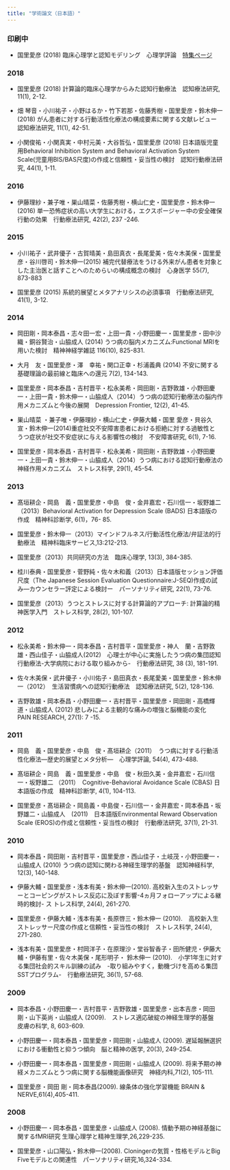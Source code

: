 ```yaml
---
title: "学術論文（日本語）"
---
```


### 印刷中

- 国里愛彦 (2018) 臨床心理学と認知モデリング　心理学評論　[特集ページ](http://team1mile.com/sjpr61-1/)



### 2018

- 国里愛彦 (2018) 計算論的臨床心理学からみた認知行動療法　認知療法研究, 11(1), 2-12.

- 畑 琴音・小川祐子・小野はるか・竹下若那・佐藤秀樹・国里愛彦・鈴木伸一 (2018) がん患者に対する行動活性化療法の構成要素に関する文献レビュー　認知療法研究, 11(1), 42-51.

- 小関俊祐・小関真実・中村元美・大谷哲弘・国里愛彦 (2018) 日本語版児童用Behavioral Inhibition System and Behavioral Activation System Scale(児童用BIS/BAS尺度)の作成と信頼性・妥当性の検討　認知行動療法研究, 44(1), 1-11.

### 2016

- 伊藤理紗・兼子唯・巣山晴菜・佐藤秀樹・横山仁史・国里愛彦・鈴木伸一 (2016) 単一恐怖症状の高い大学生における，エクスポージャー中の安全確保行動の効果　行動療法研究, 42(2), 237 -246.
 
### 2015

- 小川祐子・武井優子・古賀晴美・島田真衣・長尾愛美・佐々木美保・国里愛彦・谷川啓司・鈴木伸一(2015) 補完代替療法をうける外来がん患者を対象とした主治医と話すことへのためらいの構成概念の検討　心身医学 55(7), 873-883
 
- 国里愛彦 (2015) 系統的展望とメタアナリシスの必須事項　行動療法研究, 41(1), 3-12.
 
### 2014
 
- 岡田剛・岡本泰昌・志々田一宏・上田一貴・小野田慶一・国里愛彦・田中沙織・銅谷賢治・山脇成人 (2014) うつ病の脳内メカニズム:Functional MRIを用いた検討　精神神経学雑誌 116(10), 825-831.
 
- 大月　友・国里愛彦・澤　幸祐・関口正幸・杉浦義典 (2014) 不安に関する基礎理論の最前線と臨床への還元 7(2), 134-143.
 
- 国里愛彦・岡本泰昌・吉村晋平・松永美希・岡田剛・吉野敦雄・小野田慶一・上田一貴・鈴木伸一・山脇成人（2014）うつ病の認知行動療法の脳内作用メカニズムと今後の展開　Depression Frontier, 12(2), 41-45.
 
- 巣山晴菜 ・兼子唯・伊藤理紗・横山仁史・伊藤大輔・国里 愛彦・貝谷久宣・鈴木伸一(2014)重症社交不安障害患者における拒絶に対する過敏性と うつ症状が社交不安症状に与える影響性の検討　不安障害研究, 6(1), 7-16.
 
- 国里愛彦・岡本泰昌・吉村晋平・松永美希・岡田剛・吉野敦雄・小野田慶一・上田一貴・鈴木伸一・山脇成人（2014）うつ病における認知行動療法の神経作用メカニズム　ストレス科学, 29(1), 45-54.
 
### 2013
 
- 髙垣耕企・岡島　義・国里愛彦・中島　俊・金井嘉宏・石川信一・坂野雄二 （2013）Behavioral Activation for Depression Scale (BADS) 日本語版の作成　精神科診断学, 6(1)，76- 85.
 
- 国里愛彦・鈴木伸一（2013）マインドフルネス/行動活性化療法/弁証法的行動療法　精神科臨床サービス,13:212-213.
 
- 国里愛彦（2013）共同研究の方法　臨床心理学, 13(3), 384-385.
 
- 桂川泰典・国里愛彦・菅野純・佐々木和義（2013）日本語版セッション評価尺度（The Japanese Session Evaluation Questionnaire:J-SEQ)作成の試み―カウンセラー評定による検討ー　パーソナリティ研究, 22(1), 73-76.
 
- 国里愛彦（2013）うつとストレスに対する計算論的アプローチ: 計算論的精神医学入門　ストレス科学, 28(2), 101-107.
 
### 2012
 
- 松永美希・鈴木伸一・岡本泰昌・吉村晋平・国里愛彦・神人　蘭・吉野敦雄・西山佳子・山脇成人(2012)　心理士が中心に実施したうつ病の集団認知行動療法-大学病院における取り組みから-　行動療法研究, 38 (3), 181-191.
 
- 佐々木美保・武井優子・小川佑子・島田真衣・長尾愛美・国里愛彦・鈴木伸一（2012）　生活習慣病への認知行動療法　認知療法研究, 5(2), 128-136.
 
- 吉野敦雄・岡本泰昌・小野田慶一・吉村晋平・国里愛彦・岡田剛・高橋輝道・山脇成人 (2012) 悲しみによる主観的な痛みの増強と脳機能の変化　PAIN RESEARCH, 27(1): 7 -15.

### 2011
 
- 岡島　義・国里愛彦・中島　俊・髙垣耕企（2011）　うつ病に対する行動活性化療法―歴史的展望とメタ分析―　心理学評論, 54(4), 473-488.
 
- 髙垣耕企・岡島　義・国里愛彦・中島　俊・秋田久美・金井嘉宏・石川信一・坂野雄二 （2011）　Cognitive-Behavioral Avoidance Scale (CBAS) 日本語版の作成　精神科診断学, 4(1), 104-113.
 
- 国里愛彦・髙垣耕企・岡島義・中島俊・石川信一・金井嘉宏・岡本泰昌・坂野雄二・山脇成人　(2011)　日本語版Environmental Reward Observation Scale (EROS)の作成と信頼性・妥当性の検討　行動療法研究, 37(1), 21-31.
 
### 2010

- 岡本泰昌・岡田剛・吉村晋平・国里愛彦・西山佳子・土岐茂・小野田慶一・山脇成人 (2010) うつ病の認知に関わる神経生理学的基盤　認知神経科学, 12(3), 140-148.
 
- 伊藤大輔・国里愛彦・浅本有美・鈴木伸一(2010). 高校新入生のストレッサーとコーピングがストレス反応に及ぼす影響-4ヵ月フォローアップによる継時的検討- ス トレス科学, 24(4), 261-270.
 
- 国里愛彦・伊藤大輔・浅本有美・長原啓三・鈴木伸一 (2010).　高校新入生ストレッサー尺度の作成と信頼性・妥当性の検討　ストレス科学, 24(4), 271-280.
 
- 浅本有美・国里愛彦・村岡洋子・在原理沙・堂谷智香子・田所健児・伊藤大輔・伊藤有里・佐々木美保・尾形明子・ 鈴木伸一 (2010).　小学1年生に対する集団社会的スキル訓練の試み　-取り組みやすく，動機づけを高める集団SSTプログラム-　行動療法研究, 36(1), 57-68.

### 2009
 
- 岡本泰昌・小野田慶一・吉村晋平・吉野敦雄・国里愛彦・出本吉彦・岡田剛・山下英尚・山脇成人 (2009).　ストレス適応破綻の神経生理学的基盤　皮膚の科学, 8, 603-609.
 
- 小野田慶一・岡本泰昌・国里愛彦・岡田剛・山脇成人 (2009). 遅延報酬選択における衝動性と抑うつ傾向　脳と精神の医学, 20(3), 249-254.
 
- 小野田慶一・岡本泰昌・国里愛彦・岡田剛・山脇成人 (2009). 将来予期の神経メカニズムとうつ病に関する脳機能画像研究　神経内科,71(2), 105-111.
 
- 国里愛彦・岡田 剛・岡本泰昌(2009). 線条体の強化学習機能 BRAIN & NERVE,61(4),405-411.

### 2008
 
- 小野田慶一・岡本泰昌・国里愛彦・山脇成人 (2008). 情動予期の神経基盤に関するfMRI研究 生理心理学と精神生理学,26,229-235.
 
- 国里愛彦・山口陽弘・鈴木伸一(2008). Cloningerの気質・性格モデルとBig Fiveモデルとの関連性　パーソナリティ研究,16,324-334.